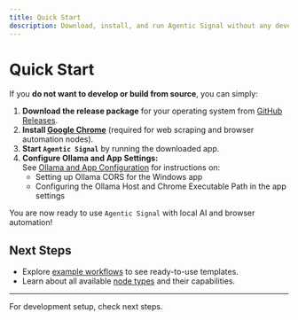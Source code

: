 ```yaml
---
title: Quick Start
description: Download, install, and run Agentic Signal without any development setup.
---
```


# Quick Start

If you **do not want to develop or build from source**, you can simply:

1. **Download the release package** for your operating system from [GitHub Releases](https://github.com/code-forge-temple/agentic-signal/releases).
2. **Install [Google Chrome](https://www.google.com/chrome/)** (required for web scraping and browser automation nodes).
3. **Start `Agentic Signal`** by running the downloaded app.
4. **Configure Ollama and App Settings:**  
   See [Ollama and App Configuration](../configuration) for instructions on:
     - Setting up Ollama CORS for the Windows app
     - Configuring the Ollama Host and Chrome Executable Path in the app settings

You are now ready to use `Agentic Signal` with local AI and browser automation!

## Next Steps

- Explore [example workflows](../../workflows/overview) to see ready-to-use templates.
- Learn about all available [node types](../../nodes/overview) and their capabilities.

---

For development setup, check next steps.
